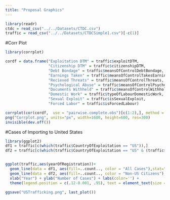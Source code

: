 ```yaml
---
title: "Proposal Graphics"
---
```


```r
library(readr)
ctdc = read_csv("../../Datasets/CTDC.csv")
traffic = read_csv("../../Datasets/CTDCSimple1.csv")[-c(1)]
```


#Corr Plot
```r
library(corrplot)

cordf = data.frame("Exploitation DTM" = traffic$exploitDTM,
                   "Citizenship DTM" = traffic$citizenshipDTM,
                   "Debt Bondage" = traffic$meansOfControlDebtBondage,
                   "Earnings Taken" = traffic$meansOfControlTakesEarnings,
                   "Recieved Threats" = traffic$meansOfControlThreats,
                   "Psychological Abuse" = traffic$meansOfControlPsychologicalAbuse,
                   "Documents Withheld" = traffic$meansOfControlWithholdsDocuments,
                   "Domestic Work" = traffic$typeOfLabourDomesticWork,
                   "Sexual Exploit" = traffic$isSexualExploit,
                   "Forced Labor" = traffic$isForcedLabour)

corrplot(cor(cordf,  use = "pairwise.complete.obs")[c(1:2),], method = "circle", tl.cex = 0.7, cl.ratio = 0.2, cl.length = 3, tl.col = "black")
png("Corrplot.png", units="px", width=1600, height=600, res=300)
invisible(dev.off())
```



#Cases of Importing to United States

```r
library(ggplot2)
df1 = traffic[c(which(traffic$CountryOfExploitation == "US")),]
df2 = traffic[c(which(traffic$CountryOfExploitation == "US" & (traffic$citizenship != "US" | is.na(traffic$citizenship)))),]


ggplot(traffic,aes(yearOfRegistration))+
  geom_line(data = df1, aes(fill=..count.., color = "All Cases"),stat="bin",binwidth=1, size = 3)+
  geom_line(data = df2, aes(fill=..count.., color = "Non-US Citizens"),stat="bin",binwidth=1, size = 3)+
  xlab("Year") + ylab("Number of Cases") + labs(color='') +
  theme(legend.position = c(.12-0.001, .95), text = element_text(size = 15)) + ggtitle("Cases of Human Trafficking Within the United States")

ggsave("USTrafficking.png", last_plot())
```

















